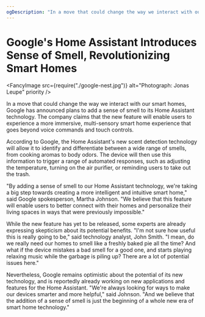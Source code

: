 ```yaml
---
ogDescription: "In a move that could change the way we interact with our smart homes, Google has announced plans to add a sense of smell to its Home Assistant technology."
---
```


# Google's Home Assistant Introduces Sense of Smell, Revolutionizing Smart Homes

<Metadata dateIso8601="2023-02-20T22:11:52.173Z" />

<FancyImage
  src={require("./google-nest.jpg")}
  alt="Photograph: Jonas Leupe"
  priority
/>

In a move that could change the way we interact with our smart homes, Google has announced plans to add a sense of smell to its Home Assistant technology. The company claims that the new feature will enable users to experience a more immersive, multi-sensory smart home experience that goes beyond voice commands and touch controls.

According to Google, the Home Assistant's new scent detection technology will allow it to identify and differentiate between a wide range of smells, from cooking aromas to body odors. The device will then use this information to trigger a range of automated responses, such as adjusting the temperature, turning on the air purifier, or reminding users to take out the trash.

"By adding a sense of smell to our Home Assistant technology, we're taking a big step towards creating a more intelligent and intuitive smart home," said Google spokesperson, Martha Johnson. "We believe that this feature will enable users to better connect with their homes and personalize their living spaces in ways that were previously impossible."

While the new feature has yet to be released, some experts are already expressing skepticism about its potential benefits. "I'm not sure how useful this is really going to be," said technology analyst, John Smith. "I mean, do we really need our homes to smell like a freshly baked pie all the time? And what if the device mistakes a bad smell for a good one, and starts playing relaxing music while the garbage is piling up? There are a lot of potential issues here."

Nevertheless, Google remains optimistic about the potential of its new technology, and is reportedly already working on new applications and features for the Home Assistant. "We're always looking for ways to make our devices smarter and more helpful," said Johnson. "And we believe that the addition of a sense of smell is just the beginning of a whole new era of smart home technology."
